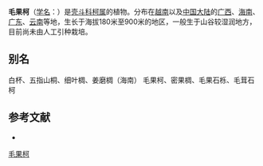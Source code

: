 {{Speciesbox
| name = 毛果柯
| status = 
| status_system = 
| image =
| genus = Lithocarpus
| species = psedudovestitus
| authority = A. Camus
}}

'''毛果柯'''（[[学名|学名]]：{{lang|la|''Lithocarpus psedudovestitus''}}）是[[壳斗科|壳斗科]][[柯属|柯属]]的植物。分布在[[越南|越南]]以及[[中国大陆|中国大陆]]的[[广西|广西]]、[[海南|海南]]、[[广东|广东]]、[[云南|云南]]等地，生长于海拔180米至900米的地区，一般生于山谷较湿润地方，目前尚未由人工引种栽培。

== 别名 ==
白杯、五指山桐、细叶椆、姜磨椆（海南） 毛果柯、密果椆、毛果石栎、毛茸石柯

== 参考文献 ==
<div class="references-small">
* {{cite web| url =http://www.bioinfo.cn/db05/KmzwSpecies.php?action=view&id=7964| title =毛果柯| work =《中国高等植物数据库全库》| publisher =中国科学院微生物研究所| author =昆明植物研究所| accessdate =2009-02-24| deadurl =yes| archiveurl =https://web.archive.org/web/20160305032450/http://www.bioinfo.cn/db05/KmzwSpecies.php?action=view&id=7964| archivedate =2016-03-05}}
</div>

[[Category:柯属|毛果柯]]


{{植物小作品}}